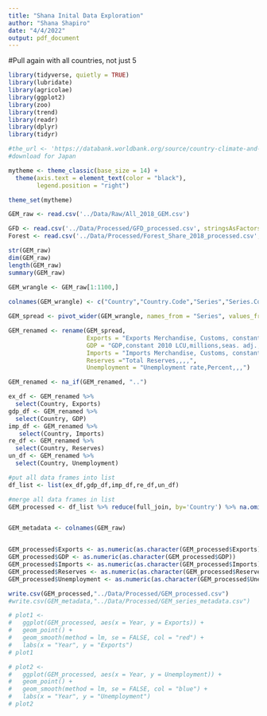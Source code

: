 ```yaml
---
title: "Shana Inital Data Exploration"
author: "Shana Shapiro"
date: "4/4/2022"
output: pdf_document
---
```


#Pull again with all countries, not just 5 

```r
library(tidyverse, quietly = TRUE)
library(lubridate)
library(agricolae)
library(ggplot2)
library(zoo)
library(trend)
library(readr)
library(dplyr)
library(tidyr)
```


```r
#the_url <- 'https://databank.worldbank.org/source/country-climate-and-development-report-(ccdr)'
#download for Japan
```

```r
mytheme <- theme_classic(base_size = 14) +
  theme(axis.text = element_text(color = "black"), 
        legend.position = "right")

theme_set(mytheme)
```


```r
GEM_raw <- read.csv('../Data/Raw/All_2018_GEM.csv')

GFD <- read.csv('../Data/Processed/GFD_processed.csv', stringsAsFactors = TRUE)
Forest <- read.csv('../Data/Processed/Forest_Share_2018_processed.csv', stringsAsFactors = TRUE)

str(GEM_raw)
dim(GEM_raw)
length(GEM_raw)
summary(GEM_raw)
```

```r



GEM_wrangle <- GEM_raw[1:1100,]
  
colnames(GEM_wrangle) <- c("Country","Country.Code","Series","Series.Code","2018")

GEM_spread <- pivot_wider(GEM_wrangle, names_from = "Series", values_from = "2018")

GEM_renamed <- rename(GEM_spread, 
                      Exports = "Exports Merchandise, Customs, constant US$, millions, not seas. adj.", 
                      GDP = "GDP,constant 2010 LCU,millions,seas. adj.,",
                      Imports = "Imports Merchandise, Customs, constant US$, millions, not seas. adj.",
                      Reserves ="Total Reserves,,,,", 
                      Unemployment = "Unemployment rate,Percent,,,")

GEM_renamed <- na_if(GEM_renamed, "..")

ex_df <- GEM_renamed %>%
  select(Country, Exports) 
gdp_df <- GEM_renamed %>%
  select(Country, GDP) 
imp_df <- GEM_renamed %>%
   select(Country, Imports) 
re_df <- GEM_renamed %>%
  select(Country, Reserves) 
un_df <- GEM_renamed %>%
  select(Country, Unemployment) 

#put all data frames into list
df_list <- list(ex_df,gdp_df,imp_df,re_df,un_df)

#merge all data frames in list
GEM_processed <- df_list %>% reduce(full_join, by='Country') %>% na.omit()


GEM_metadata <- colnames(GEM_raw)


GEM_processed$Exports <- as.numeric(as.character(GEM_processed$Exports))
GEM_processed$GDP <- as.numeric(as.character(GEM_processed$GDP))
GEM_processed$Imports <- as.numeric(as.character(GEM_processed$Imports))
GEM_processed$Reserves <- as.numeric(as.character(GEM_processed$Reserves))
GEM_processed$Unemployment <- as.numeric(as.character(GEM_processed$Unemployment))

```

```r
write.csv(GEM_processed,"../Data/Processed/GEM_processed.csv")
#write.csv(GEM_metadata,"../Data/Processed/GEM_series_metadata.csv")
```

```r
# plot1 <-
#   ggplot(GEM_processed, aes(x = Year, y = Exports)) +
#   geom_point() +
#   geom_smooth(method = lm, se = FALSE, col = "red") +
#   labs(x = "Year", y = "Exports")
# plot1

```

```r
# plot2 <-
#   ggplot(GEM_processed, aes(x = Year, y = Unemployment)) +
#   geom_point() +
#   geom_smooth(method = lm, se = FALSE, col = "blue") +
#   labs(x = "Year", y = "Unemployment")
# plot2
```
